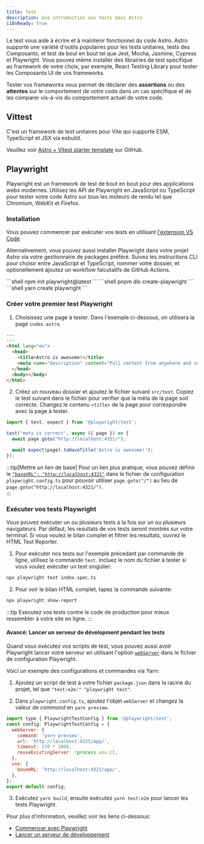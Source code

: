 ```yaml
---
title: Test
description: Une introduction aux tests dans Astro 
i18nReady: true
---
```



Le test vous aide à écrire et à maintenir fonctionnel du code Astro. Astro supporte une variété d'outils populaires pour les tests unitaires, tests des Composants, et test de bout en bout tel que Jest, Mocha, Jasmine, Cypress et Playwright. Vous pouvez même installer des librairies de test spécifique au framework de votre choix, par exemple, React Testing Library pour tester les Composants UI de vos frameworks. 

Tester vos frameworks vous permet de déclarer des **assertions** ou des **attentes** sur le comportement de votre code dans un cas spécifique et de les comparer vis-à-vis du comportement actuel de votre code. 

## Vittest

C'est un framework de test unitaires pour Vite qui supporte ESM, TypeScript et JSX via esbuild.

Veuillez voir [Astro + Vitest starter template](https://github.com/withastro/astro/tree/latest/examples/with-vitest) sur GitHub.

## Playwright

Playwright est un framework de test de bout en bout pour des applications webs modernes. Utilisez les API de Playwright en JavaScript ou TypeScript pour tester votre code Astro sur tous les moteurs de rendu tel que Chromium, WebKit et Firefox. 

### Installation

Vous pouvez commencer par exécuter vos tests en utilisant [l'extension VS Code](https://playwright.dev/docs/getting-started-vscode)

Alternativement, vous pouvez aussi installer Playwright dans votre projet Astro via votre gestionnaire de packages préféré. Suivez les instructions CLI pour choisir entre JavaScript et TypeScript, nommer votre dossier, et optionellement ajoutez un workflow falcutatifs de GitHub Actions.

<PackageManagerTabs>
  <Fragment slot="npm">
  ```shell
  npm init playwright@latest
  ```
  </Fragment>
  <Fragment slot="pnpm">
  ```shell
  pnpm dlx create-playwright
  ```
  </Fragment>
  <Fragment slot="yarn">
  ```shell
  yarn create playwright
  ```
  </Fragment>
</PackageManagerTabs>

### Créer votre premier test Playwright

1. Choisissez une page à tester. Dans l'exemple ci-dessous, on utilisera la page `index.astro`.

```html title="src/pages/index.astro"
---
---
<html lang="en">
  <head>
    <title>Astro is awesome!</title>
    <meta name="description" content="Pull content from anywhere and serve it fast with Astro's next-gen island architecture." />
  </head>
  <body></body>
</html>
```

2. Créez un nouveau dossier et ajoutez le fichier suivant `src/test`. Copiez le test suivant dans le fichier pour verifier que la méta de la page soit correcte. Changez le contenu `<title>` de la page pour correspondre avec la page à tester.

```jsx title="src/test/index.spec.ts" "Astro is awesome!"
import { test, expect } from '@playwright/test';

test('meta is correct', async ({ page }) => {
  await page.goto("http://localhost:4321/");

  await expect(page).toHaveTitle('Astro is awesome!');
});
```

:::tip[Mettre un lien de base]
Pour un lien plus pratique, vous pouvez définir le [`"baseURL": "http://localhost:4321"`](https://playwright.dev/docs/api/class-testoptions#test-options-base-url) dans le fichier de configuration `playwright.config.ts` pour pouvoir utiliser `page.goto("/")` au lieu de `page.goto("http://localhost:4321/")`.  
:::

### Exécuter vos tests Playwright 

Vous pouvez exécuter un ou plusieurs tests à la fois sur un ou plusieurs navigateurs. Par défaut, les resultats de vos tests seront montrés sur votre terminal. Si vous voulez le bilan complet et filtrer les resultats,  ouvrez le HTML Test Reporter.    

1. Pour exécuter nos tests sur l'exemple précedant par commande de ligne, utilisez la commande `test`. Incluez le nom du fichier à tester si vous voulez exécuter un test singulier:
```sh
npx playwright test index.spec.ts
```

2. Pour voir le bilan HTML complet, tapez la commande suivante:
```sh
npx playwright show-report
```

:::tip
Executez vos tests contre le code de production pour mieux ressembler à votre site en ligne.
:::

#### Avancé: Lancer un serveur de dévelopment pendant les tests

Quand vous exécutez vos scripts de test, vous pouvez aussi avoir Playwright lancer votre serveur en utilisant l'option [`webServer`](https://playwright.dev/docs/test-advanced#launching-a-development-web-server-during-the-tests) dans le fichier de configuration Playwright.


Voici un exemple des configurations et commandes via Yarn:

1. Ajoutez un script de test à votre fichier `package.json` dans la racine du projet, tel que `"test:e2e:" "playwright test"`.

2. Dans `playwright.config.ts`, ajoutez l'objet `webServer` et changez la valeur de _command_ en `yarn preview`.

```js title="playwright.config.ts" ins={3-8} "yarn preview"
import type { PlaywrightTestConfig } from '@playwright/test';
const config: PlaywrightTestConfig = {
  webServer: {
    command: 'yarn preview',
    url: 'http://localhost:4321/app/',
    timeout: 120 * 1000,
    reuseExistingServer: !process.env.CI,
  },
  use: {
    baseURL: 'http://localhost:4321/app/',
  },
};
export default config;
```
3. Exécutez `yarn build`, ensuite exécutez `yarn test:e2e` pour lancer les tests Playwright.

Pour plus d'information, veuillez voir les liens ci-dessous:

- [Commencer avec Playwright](https://playwright.dev/docs/intro)
- [Lancer un serveur de développement](https://playwright.dev/docs/test-advanced#launching-a-development-web-server-during-the-tests)
